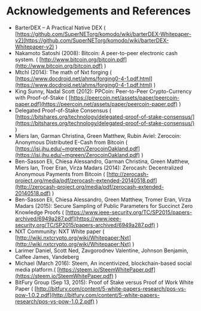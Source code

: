 
# Acknowledgements and References

- BarterDEX – A Practical Native DEX ( [https://github.com/SuperNETorg/komodo/wiki/barterDEX-Whitepaper-v2](https://github.com/SuperNETorg/komodo/wiki/barterDEX-Whitepaper-v2) )
- Nakamoto Satoshi (2008): Bitcoin: A peer-to-peer electronic cash system. ( [http://www.bitcoin.org/bitcoin.pdf](http://www.bitcoin.org/bitcoin.pdf) )
- Mtchl (2014): The math of Nxt forging ( [https://www.docdroid.net/ahms/forging0-4-1.pdf.html](https://www.docdroid.net/ahms/forging0-4-1.pdf.html) )
- King Sunny, Nadal Scott (2012): PPCoin: Peer-to-Peer Crypto-Currency with Proof-of-Stake ( [https://peercoin.net/assets/paper/peercoin-paper.pdf](https://peercoin.net/assets/paper/peercoin-paper.pdf) )
- Delegated Proof-of-Stake Consensus ( [https://bitshares.org/technology/delegated-proof-of-stake-consensus/](https://bitshares.org/technology/delegated-proof-of-stake-consensus/) )
- Miers Ian, Garman Christina, Green Matthew, Rubin Aviel: Zerocoin: Anonymous Distributed E-Cash from Bitcoin ( [https://isi.jhu.edu/~mgreen/ZerocoinOakland.pdf](https://isi.jhu.edu/~mgreen/ZerocoinOakland.pdf) )
- Ben-Sasson Eli, Chiesa Alessandro, Garman Christina, Green Matthew, Miers Ian, Troer Eran, Virza Madars (2014): Zerocash: Decentralized Anonymous Payments from Bitcoin ( [http://zerocash-project.org/media/pdf/zerocash-extended-20140518.pdf](http://zerocash-project.org/media/pdf/zerocash-extended-20140518.pdf) )
- Ben-Sasson Eli, Chiesa Alessandro, Green Matthew, Tromer Eran, Virza Madars (2015): Secure Sampling of Public Parameters for Succinct Zero Knowledge Proofs ( [https://www.ieee-security.org/TC/SP2015/papers-archived/6949a287.pdf](https://www.ieee-security.org/TC/SP2015/papers-archived/6949a287.pdf) )
- NXT Community: NXT White paper ( [http://wiki.nxtcrypto.org/wiki/Whitepaper:Nxt](http://wiki.nxtcrypto.org/wiki/Whitepaper:Nxt) )
- Larimer Daniel, Scott Ned, Zavgorodnev Valentine, Johnson Benjamin, Calfee James, Vandeberg
- Michael (March 2016): Steem, An incentivized, blockchain-based social media platform.( [https://steem.io/SteemWhitePaper.pdf](https://steem.io/SteemWhitePaper.pdf) )
- BitFury Group (Sep 13, 2015): Proof of Stake versus Proof of Work White Paper ( [http://bitfury.com/content/5-white-papers-research/pos-vs-pow-1.0.2.pdf](http://bitfury.com/content/5-white-papers-research/pos-vs-pow-1.0.2.pdf) )
